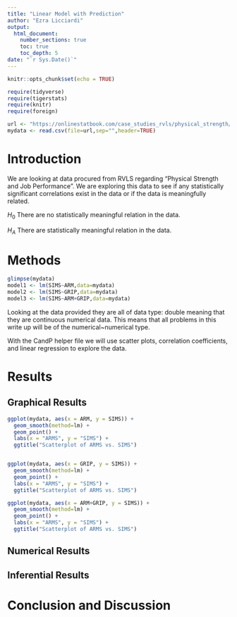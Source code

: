 ```yaml
---
title: "Linear Model with Prediction"
author: "Ezra Licciardi"
output: 
  html_document:
    number_sections: true
    toc: true
    toc_depth: 5
date: "`r Sys.Date()`"    
---
```


```r
knitr::opts_chunk$set(echo = TRUE)
```

```r
require(tidyverse)
require(tigerstats)
require(knitr)
require(foreign)
```

```r
url <- "https://onlinestatbook.com/case_studies_rvls/physical_strength/data.txt"
mydata <- read.csv(file=url,sep="",header=TRUE)  
```

# Introduction

We are looking at data procured from RVLS regarding "Physical Strength and Job Performance". We are exploring this data to see if any statistically significant correlations exist in the data or if the data is meaningfully related.

$H_0$ There are no statistically meaningful relation in the data.

$H_A$ There are statistically meaningful relation in the data.


# Methods

```r
glimpse(mydata)
model1 <- lm(SIMS~ARM,data=mydata)
model2 <- lm(SIMS~GRIP,data=mydata)
model3 <- lm(SIMS~ARM+GRIP,data=mydata)
```

Looking at the data provided they are all of data type: double meaning that they are continuous numerical data. This means that all problems in this write up will be of the numerical~numerical type.

With the CandP helper file we will use scatter plots, correlation coefficients, and linear regression to explore the data.

# Results

## Graphical Results

``` r
ggplot(mydata, aes(x = ARM, y = SIMS)) +
  geom_smooth(method=lm) + 
  geom_point() +
  labs(x = "ARMS", y = "SIMS") +
  ggtitle("Scatterplot of ARMS vs. SIMS")


ggplot(mydata, aes(x = GRIP, y = SIMS)) +
  geom_smooth(method=lm) + 
  geom_point() +
  labs(x = "ARMS", y = "SIMS") +
  ggtitle("Scatterplot of ARMS vs. SIMS")

ggplot(mydata, aes(x = ARM+GRIP, y = SIMS)) +
  geom_smooth(method=lm) + 
  geom_point() +
  labs(x = "ARMS", y = "SIMS") +
  ggtitle("Scatterplot of ARMS vs. SIMS")
```



## Numerical Results



## Inferential Results

# Conclusion and Discussion